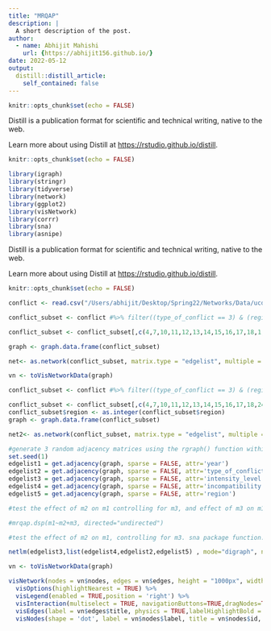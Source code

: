 ```yaml
---
title: "MRQAP"
description: |
  A short description of the post.
author:
  - name: Abhijit Mahishi
    url: {https://abhijit156.github.io/}
date: 2022-05-12
output:
  distill::distill_article:
    self_contained: false
---
```


```r
knitr::opts_chunk$set(echo = FALSE)
```

Distill is a publication format for scientific and technical writing, native to the web.

Learn more about using Distill at <https://rstudio.github.io/distill>.

```r
knitr::opts_chunk$set(echo = FALSE)

library(igraph)
library(stringr)
library(tidyverse)
library(network)
library(ggplot2)
library(visNetwork)
library(corrr)
library(sna)
library(asnipe)

```

Distill is a publication format for scientific and technical writing, native to the web.

Learn more about using Distill at <https://rstudio.github.io/distill>.

```r
knitr::opts_chunk$set(echo = FALSE)

conflict <- read.csv("/Users/abhijit/Desktop/Spring22/Networks/Data/ucdp-dyadic-211.csv", header=TRUE)

conflict_subset <- conflict #%>% filter((type_of_conflict == 3) & (region == 3))

conflict_subset <- conflict_subset[,c(4,7,10,11,12,13,14,15,16,17,18,1,2,3)]

graph <- graph.data.frame(conflict_subset)

net<- as.network(conflict_subset, matrix.type = "edgelist", multiple = T)

vn <- toVisNetworkData(graph)

```

```r
conflict_subset <- conflict #%>% filter((type_of_conflict == 3) & (region == 5))

conflict_subset <- conflict_subset[,c(4,7,10,11,12,13,14,15,16,17,18,24,1,2,3)]
conflict_subset$region <- as.integer(conflict_subset$region)
graph <- graph.data.frame(conflict_subset)

net2<- as.network(conflict_subset, matrix.type = "edgelist", multiple = T)

```

```r
#generate 3 random adjacency matrices using the rgraph() function within sna
set.seed(1)
edgelist1 = get.adjacency(graph, sparse = FALSE, attr='year')
edgelist2 = get.adjacency(graph, sparse = FALSE, attr='type_of_conflict')
edgelist3 = get.adjacency(graph, sparse = FALSE, attr='intensity_level')
edgelist4 = get.adjacency(graph, sparse = FALSE, attr='incompatibility')
edgelist5 = get.adjacency(graph, sparse = FALSE, attr='region')

#test the effect of m2 on m1 controlling for m3, and effect of m3 on m1, controlling for m2. asnipe package function.

#mrqap.dsp(m1~m2+m3, directed="undirected")
```

```r
#test the effect of m2 on m1, controlling for m3. sna package function.

netlm(edgelist3,list(edgelist4,edgelist2,edgelist5) , mode="digraph", nullhyp="qap", test.statistic="t-value", reps = 1000)

```

```r
vn <- toVisNetworkData(graph)

visNetwork(nodes = vn$nodes, edges = vn$edges, height = "1000px", width = "100%") %>%
  visOptions(highlightNearest = TRUE) %>% 
  visLegend(enabled = TRUE,position = 'right') %>%
  visInteraction(multiselect = TRUE, navigationButtons=TRUE,dragNodes=TRUE,dragView=TRUE,zoomView=TRUE, hideEdgesOnZoom = TRUE, hideEdgesOnDrag = TRUE,hoverConnectedEdges = TRUE) %>%
  visEdges(label = vn$edges$title, physics = TRUE,labelHighlightBold = TRUE, color = vn$edges$color) %>%
  visNodes(shape = 'dot', label = vn$nodes$label, title = vn$nodes$id, labelHighlightBold = TRUE, borderWidth = 1.25, borderWidthSelected = 1.75)
  
  
```
